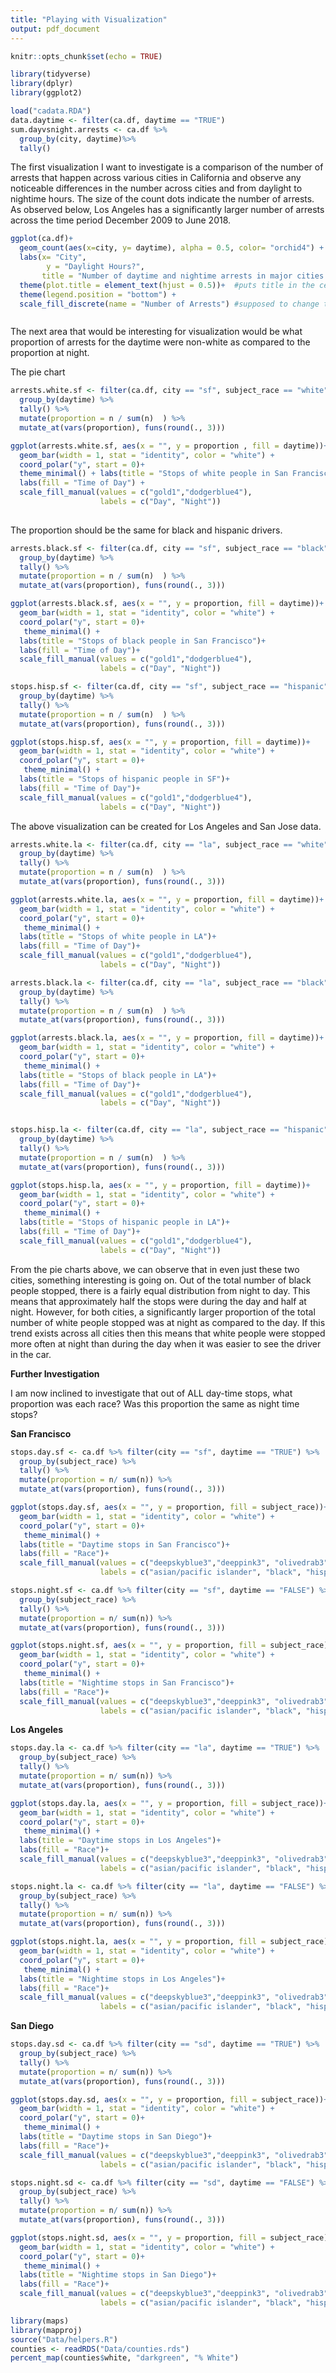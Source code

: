 ```yaml
---
title: "Playing with Visualization"
output: pdf_document
---
```


```r
knitr::opts_chunk$set(echo = TRUE)
```

```r
library(tidyverse)
library(dplyr)
library(ggplot2)

```

```r
load("cadata.RDA")
data.daytime <- filter(ca.df, daytime == "TRUE")
sum.dayvsnight.arrests <- ca.df %>% 
  group_by(city, daytime)%>% 
  tally()
```

The first visualization I want to investigate is a comparison of the number of arrests that happen across various cities in California and observe any noticeable differences in the number across cities and from daylight to nightime hours. The size of the count dots indicate the number of arrests. As observed below, Los Angeles has a significantly larger number of arrests across the time period December 2009 to June 2018. 

```r
ggplot(ca.df)+
  geom_count(aes(x=city, y= daytime), alpha = 0.5, color= "orchid4") + scale_size_area(max_size = 20)+
  labs(x= "City",
        y = "Daylight Hours?",
       title = "Number of daytime and nightime arrests in major cities in California")+ 
  theme(plot.title = element_text(hjust = 0.5))+  #puts title in the center
  theme(legend.position = "bottom") + 
  scale_fill_discrete(name = "Number of Arrests") #supposed to change title of the legend



```

The next area that would be interesting for visualization would be what proportion of arrests for the daytime were non-white as compared to the proportion at night. 

The pie chart 
```r
arrests.white.sf <- filter(ca.df, city == "sf", subject_race == "white") %>% 
  group_by(daytime) %>% 
  tally() %>%
  mutate(proportion = n / sum(n)  ) %>%
  mutate_at(vars(proportion), funs(round(., 3)))

ggplot(arrests.white.sf, aes(x = "", y = proportion , fill = daytime))+
  geom_bar(width = 1, stat = "identity", color = "white") + 
  coord_polar("y", start = 0)+ 
  theme_minimal() + labs(title = "Stops of white people in San Francisco") +
  labs(fill = "Time of Day") +
  scale_fill_manual(values = c("gold1","dodgerblue4"),
                    labels = c("Day", "Night"))
  
```
The proportion should be the same for black and hispanic drivers.

```r
arrests.black.sf <- filter(ca.df, city == "sf", subject_race == "black") %>% 
  group_by(daytime) %>% 
  tally() %>%
  mutate(proportion = n / sum(n)  ) %>%
  mutate_at(vars(proportion), funs(round(., 3))) 

ggplot(arrests.black.sf, aes(x = "", y = proportion, fill = daytime))+
  geom_bar(width = 1, stat = "identity", color = "white") +
  coord_polar("y", start = 0)+
   theme_minimal() + 
  labs(title = "Stops of black people in San Francisco")+
  labs(fill = "Time of Day")+
  scale_fill_manual(values = c("gold1","dodgerblue4"),
                    labels = c("Day", "Night"))

stops.hisp.sf <- filter(ca.df, city == "sf", subject_race == "hispanic") %>% 
  group_by(daytime) %>% 
  tally() %>%
  mutate(proportion = n / sum(n)  ) %>%
  mutate_at(vars(proportion), funs(round(., 3))) 

ggplot(stops.hisp.sf, aes(x = "", y = proportion, fill = daytime))+
  geom_bar(width = 1, stat = "identity", color = "white") +
  coord_polar("y", start = 0)+
   theme_minimal() + 
  labs(title = "Stops of hispanic people in SF")+
  labs(fill = "Time of Day")+
  scale_fill_manual(values = c("gold1","dodgerblue4"),
                    labels = c("Day", "Night"))
```
The above visualization can be created for Los Angeles and San Jose data.

```r
arrests.white.la <- filter(ca.df, city == "la", subject_race == "white") %>% 
  group_by(daytime) %>% 
  tally() %>%
  mutate(proportion = n / sum(n)  ) %>%
  mutate_at(vars(proportion), funs(round(., 3))) 

ggplot(arrests.white.la, aes(x = "", y = proportion, fill = daytime))+
  geom_bar(width = 1, stat = "identity", color = "white") +
  coord_polar("y", start = 0)+
   theme_minimal() + 
  labs(title = "Stops of white people in LA")+
  labs(fill = "Time of Day")+
  scale_fill_manual(values = c("gold1","dodgerblue4"),
                    labels = c("Day", "Night"))

arrests.black.la <- filter(ca.df, city == "la", subject_race == "black") %>% 
  group_by(daytime) %>% 
  tally() %>%
  mutate(proportion = n / sum(n)  ) %>%
  mutate_at(vars(proportion), funs(round(., 3))) 

ggplot(arrests.black.la, aes(x = "", y = proportion, fill = daytime))+
  geom_bar(width = 1, stat = "identity", color = "white") +
  coord_polar("y", start = 0)+
   theme_minimal() + 
  labs(title = "Stops of black people in LA")+
  labs(fill = "Time of Day")+
  scale_fill_manual(values = c("gold1","dodgerblue4"),
                    labels = c("Day", "Night"))


stops.hisp.la <- filter(ca.df, city == "la", subject_race == "hispanic") %>% 
  group_by(daytime) %>% 
  tally() %>%
  mutate(proportion = n / sum(n)  ) %>%
  mutate_at(vars(proportion), funs(round(., 3))) 

ggplot(stops.hisp.la, aes(x = "", y = proportion, fill = daytime))+
  geom_bar(width = 1, stat = "identity", color = "white") +
  coord_polar("y", start = 0)+
   theme_minimal() + 
  labs(title = "Stops of hispanic people in LA")+
  labs(fill = "Time of Day")+
  scale_fill_manual(values = c("gold1","dodgerblue4"),
                    labels = c("Day", "Night"))
```
From the pie charts above, we can observe that in even just these two cities, something interesting is going on. Out of the total number of black people stopped, there is a fairly equal distribution from night to day. This means that approximately half the stops were during the day and half at night. However, for both cities, a significantly larger proportion of the total number of white people stopped was at night as compared to the day. If this trend exists across all cities then this means that white people were stopped more often at night than during the day when it was easier to see the driver in the car.

**Further Investigation**

I am now inclined to investigate that out of ALL day-time stops, what proportion was each race? Was this proportion the same as night time stops?
 
**San Francisco**
```r
stops.day.sf <- ca.df %>% filter(city == "sf", daytime == "TRUE") %>%
  group_by(subject_race) %>%
  tally() %>%
  mutate(proportion = n/ sum(n)) %>%
  mutate_at(vars(proportion), funs(round(., 3))) 

ggplot(stops.day.sf, aes(x = "", y = proportion, fill = subject_race))+
  geom_bar(width = 1, stat = "identity", color = "white") +
  coord_polar("y", start = 0)+
   theme_minimal() + 
  labs(title = "Daytime stops in San Francisco")+
  labs(fill = "Race")+
  scale_fill_manual(values = c("deepskyblue3","deeppink3", "olivedrab3", "darkorange2", "firebrick3"),
                    labels = c("asian/pacific islander", "black", "hispanic", "white", "other"))

stops.night.sf <- ca.df %>% filter(city == "sf", daytime == "FALSE") %>%
  group_by(subject_race) %>%
  tally() %>%
  mutate(proportion = n/ sum(n)) %>%
  mutate_at(vars(proportion), funs(round(., 3))) 

ggplot(stops.night.sf, aes(x = "", y = proportion, fill = subject_race))+
  geom_bar(width = 1, stat = "identity", color = "white") +
  coord_polar("y", start = 0)+
   theme_minimal() + 
  labs(title = "Nightime stops in San Francisco")+
  labs(fill = "Race")+
  scale_fill_manual(values = c("deepskyblue3","deeppink3", "olivedrab3", "darkorange2", "firebrick3"),
                    labels = c("asian/pacific islander", "black", "hispanic", "white", "other"))
```
**Los Angeles**
```r
stops.day.la <- ca.df %>% filter(city == "la", daytime == "TRUE") %>%
  group_by(subject_race) %>%
  tally() %>%
  mutate(proportion = n/ sum(n)) %>%
  mutate_at(vars(proportion), funs(round(., 3))) 

ggplot(stops.day.la, aes(x = "", y = proportion, fill = subject_race))+
  geom_bar(width = 1, stat = "identity", color = "white") +
  coord_polar("y", start = 0)+
   theme_minimal() + 
  labs(title = "Daytime stops in Los Angeles")+
  labs(fill = "Race")+
  scale_fill_manual(values = c("deepskyblue3","deeppink3", "olivedrab3", "darkorange2", "firebrick3"),
                    labels = c("asian/pacific islander", "black", "hispanic", "white", "other"))

stops.night.la <- ca.df %>% filter(city == "la", daytime == "FALSE") %>%
  group_by(subject_race) %>%
  tally() %>%
  mutate(proportion = n/ sum(n)) %>%
  mutate_at(vars(proportion), funs(round(., 3))) 

ggplot(stops.night.la, aes(x = "", y = proportion, fill = subject_race))+
  geom_bar(width = 1, stat = "identity", color = "white") +
  coord_polar("y", start = 0)+
   theme_minimal() + 
  labs(title = "Nightime stops in Los Angeles")+
  labs(fill = "Race")+
  scale_fill_manual(values = c("deepskyblue3","deeppink3", "olivedrab3", "darkorange2", "firebrick3"),
                    labels = c("asian/pacific islander", "black", "hispanic", "white", "other"))
```

**San Diego**

```r
stops.day.sd <- ca.df %>% filter(city == "sd", daytime == "TRUE") %>%
  group_by(subject_race) %>%
  tally() %>%
  mutate(proportion = n/ sum(n)) %>%
  mutate_at(vars(proportion), funs(round(., 3))) 

ggplot(stops.day.sd, aes(x = "", y = proportion, fill = subject_race))+
  geom_bar(width = 1, stat = "identity", color = "white") +
  coord_polar("y", start = 0)+
   theme_minimal() + 
  labs(title = "Daytime stops in San Diego")+
  labs(fill = "Race")+
  scale_fill_manual(values = c("deepskyblue3","deeppink3", "olivedrab3", "darkorange2", "firebrick3"),
                    labels = c("asian/pacific islander", "black", "hispanic", "white", "other"))

stops.night.sd <- ca.df %>% filter(city == "sd", daytime == "FALSE") %>%
  group_by(subject_race) %>%
  tally() %>%
  mutate(proportion = n/ sum(n)) %>%
  mutate_at(vars(proportion), funs(round(., 3))) 

ggplot(stops.night.sd, aes(x = "", y = proportion, fill = subject_race))+
  geom_bar(width = 1, stat = "identity", color = "white") +
  coord_polar("y", start = 0)+
   theme_minimal() + 
  labs(title = "Nightime stops in San Diego")+
  labs(fill = "Race")+
  scale_fill_manual(values = c("deepskyblue3","deeppink3", "olivedrab3", "darkorange2", "firebrick3"),
                    labels = c("asian/pacific islander", "black", "hispanic", "white", "other"))
```

```r
library(maps)
library(mapproj)
source("Data/helpers.R")
counties <- readRDS("Data/counties.rds")
percent_map(counties$white, "darkgreen", "% White")
```

